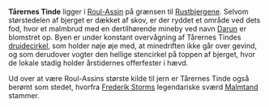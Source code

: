 {{title:Tårernes Tinde}}
{{author:Laura Holmegaard}}
{{timestamp:2009-11-26T17:17:59Z}}
{{copyright:Tårernes Tinde}}
'''Tårernes Tinde''' ligger i [[Roul-Assin]] på grænsen til [[Rustbjergene]]. Selvom størstedelen af bjerget er dækket af skov, er der ryddet et område ved dets fod, hvor et malmbrud med en dertilhørende mineby ved navn [[Darun]] er blomstret op. Byen er under konstant overvågning af Tårernes Tindes [[cirkel|druidecirkel]], som holder nøje øje med, at minedriften ikke går over gevind, og som derudover vogter den hellige stencirkel på toppen af bjerget, hvor de lokale stadig holder årstidernes offerfester i hævd.

Ud over at være Roul-Assins største kilde til jern er Tårernes Tinde også berømt som stedet, hvorfra [[Frederik Storm|Frederik Storms]] legendariske sværd [[Malmtand]] stammer.
